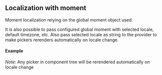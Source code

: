 
<PageMeta title="Moment localization - @material-ui/pickers" />

## Localization with moment

Moment localization relying on the global moment object used.

<Ad />

It is also possible to pass configured global moment with selected locale, default timezone, etc.
Also pass selected locale as string to the provider to make pickers rerenders automatically on
locale change.

#### Example

_Note_: Any picker in component tree will be rerendered automatically on locale change

<Example source={MomentExample} />
